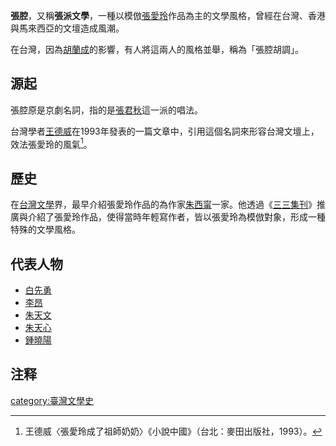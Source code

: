 '''張腔'''，又稱'''張派文學'''，一種以模倣[[張愛玲|張愛玲]]作品為主的文學風格，曾經在台灣、香港與馬來西亞的文壇造成風潮。

在台灣，因為[[胡蘭成|胡蘭成]]的影響，有人將這兩人的風格並舉，稱為「張腔胡調」。
==源起==
張腔原是京劇名詞，指的是[[張君秋|張君秋]]這一派的唱法。

台灣學者[[王德威|王德威]]在1993年發表的一篇文章中，引用這個名詞來形容台灣文壇上，效法張愛玲的風氣<ref>王德威〈張愛玲成了祖師奶奶〉《小說中國》（台北：麥田出版社，1993）。</ref>。

==歷史==
在[[台灣文學|台灣文學]]界，最早介紹張愛玲作品的為作家[[朱西甯|朱西甯]]一家。他透過《[[三三集刊|三三集刊]]》推廣與介紹了張愛玲作品，使得當時年輕寫作者，皆以張愛玲為模倣對象，形成一種特殊的文學風格。

==代表人物==
*[[白先勇|白先勇]]
*[[李昂|李昂]]
*[[朱天文|朱天文]]
*[[朱天心|朱天心]]
*[[鍾曉陽|鍾曉陽]]
==注释==
<div class="references-small">
<references />
</div>
{{Chinese literature-stub}}
[[category:臺灣文學史|category:臺灣文學史]]